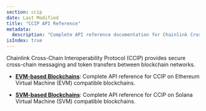 ```yaml
---
section: ccip
date: Last Modified
title: "CCIP API Reference"
metadata:
  description: "Complete API reference documentation for Chainlink Cross-Chain Interoperability Protocol (CCIP). Access developer resources for both EVM and SVM-based blockchains."
isIndex: true
---
```


Chainlink Cross-Chain Interoperability Protocol (CCIP) provides secure cross-chain messaging and token transfers between blockchain networks.

- **[EVM-based Blockchains](/ccip/api-reference/evm/)**: Complete API reference for CCIP on Ethereum Virtual Machine (EVM) compatible blockchains.

- **[SVM-based Blockchains](/ccip/api-reference/svm/)**: Complete API reference for CCIP on Solana Virtual Machine (SVM) compatible blockchains.
